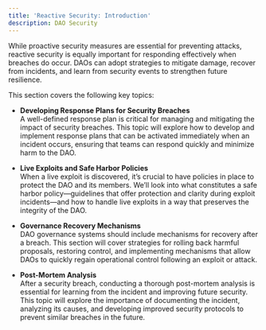 ```yaml
---
title: 'Reactive Security: Introduction'
description: DAO Security
---
```


While proactive security measures are essential for preventing attacks, reactive security is equally important for responding effectively when breaches do occur. DAOs can adopt strategies to mitigate damage, recover from incidents, and learn from security events to strengthen future resilience.

This section covers the following key topics:

- **Developing Response Plans for Security Breaches**  
  A well-defined response plan is critical for managing and mitigating the impact of security breaches. This topic will explore how to develop and implement response plans that can be activated immediately when an incident occurs, ensuring that teams can respond quickly and minimize harm to the DAO.

- **Live Exploits and Safe Harbor Policies**  
  When a live exploit is discovered, it’s crucial to have policies in place to protect the DAO and its members. We’ll look into what constitutes a safe harbor policy—guidelines that offer protection and clarity during exploit incidents—and how to handle live exploits in a way that preserves the integrity of the DAO.

- **Governance Recovery Mechanisms**  
  DAO governance systems should include mechanisms for recovery after a breach. This section will cover strategies for rolling back harmful proposals, restoring control, and implementing mechanisms that allow DAOs to quickly regain operational control following an exploit or attack.

- **Post-Mortem Analysis**  
  After a security breach, conducting a thorough post-mortem analysis is essential for learning from the incident and improving future security. This topic will explore the importance of documenting the incident, analyzing its causes, and developing improved security protocols to prevent similar breaches in the future.

